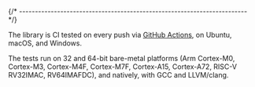
{/* ------------------------------------------------------------------------ */}

The library is
CI tested on every push via
[GitHub Actions](https://github.com/{{githubProjectOrganization}}/{{githubProjectName}}/actions),
on Ubuntu, macOS, and Windows.

The tests run on 32 and 64-bit bare-metal platforms (Arm Cortex-M0,
Cortex-M3, Cortex-M4F, Cortex-M7F, Cortex-A15, Cortex-A72, RISC-V RV32IMAC,
RV64IMAFDC), and natively, with GCC and LLVM/clang.
